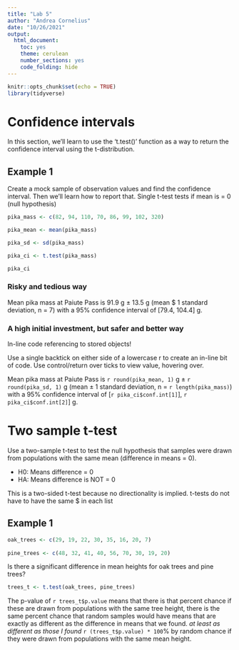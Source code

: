 ```yaml
---
title: "Lab 5"
author: "Andrea Cornelius"
date: "10/26/2021"
output: 
  html_document: 
    toc: yes
    theme: cerulean
    number_sections: yes
    code_folding: hide
---
```


```r
knitr::opts_chunk$set(echo = TRUE)
library(tidyverse)
```

# Confidence intervals

In this section, we'll learn to use the 't.test()' function as a way to return the confidence interval using the t-distribution.

## Example 1

Create a mock sample of observation values and find the confidence interval. Then we'll learn how to report that.
Single t-test tests if mean is = 0 (null hypothesis)

```r
pika_mass <- c(82, 94, 110, 70, 86, 99, 102, 320)

pika_mean <- mean(pika_mass)

pika_sd <- sd(pika_mass)

pika_ci <- t.test(pika_mass)

pika_ci
```
### Risky and tedious way

Mean pika mass at Paiute Pass is 91.9 g $\pm$ 13.5 g (mean $\ 1 standard deviation, n = 7) with a 95% confidence interval of [79.4, 104.4] g.

### A high initial investment, but safer and better way

In-line code referencing to stored objects!

Use a single backtick on either side of a lowercase r to create an in-line bit of code.
Use control/return over ticks to view value, hovering over.

Mean pika mass at Paiute Pass is `r round(pika_mean, 1)` g $\pm$ `r round(pika_sd, 1)` g (mean $\pm$ 1 standard deviation, n = `r length(pika_mass)`) with a 95% confidence interval of [`r pika_ci$conf.int[1]`], `r pika_ci$conf.int[2]`] g.

# Two sample t-test

Use a two-sample t-test to test the null hypothesis that samples were drawn from populations with the same mean (difference in means = 0).

- H0: Means difference = 0
- HA: Means difference is NOT = 0

This is a two-sided t-test because no directionality is implied.
t-tests do not have to have the same $ in each list

## Example 1

```r
oak_trees <- c(29, 19, 22, 30, 35, 16, 20, 7)
  
pine_trees <- c(48, 32, 41, 40, 56, 70, 30, 19, 20)
```

Is there a significant difference in mean heights for oak trees and pine trees?

```r
trees_t <- t.test(oak_trees, pine_trees)
```

The p-value of `r trees_t$p.value` means that there is that percent chance if these are drawn from populations with the same tree height, there is the same percent chance that random samples would have means that are exactly as different as the difference in means that we found. *at least as different as those I found* `r (trees_t$p.value) * 100`% by random chance if they were drawn from populations with the same mean height.

